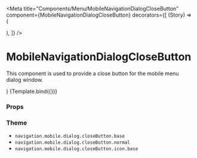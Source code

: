 
<Meta
  title="Components/Menu/MobileNavigationDialogCloseButton"
  component={MobileNavigationDialogCloseButton}
  decorators={[
    (Story) => (
      <div className="relative w-full h-20 text-black bg-gray-100">
        <Story />
      </div>
    ),
  ]}
/>

# MobileNavigationDialogCloseButton

This component is used to provide a close button for the mobile menu dialog window.

  <MenuProvider>
    <MobileNavigationDialogCloseButton {...args} />
  </MenuProvider>
)

<Canvas>
  <Story name="Default">{Template.bind({})}</Story>
</Canvas>

### Props

<ArgsTable story="Default" />

### Theme

- `navigation.mobile.dialog.closeButton.base`
- `navigation.mobile.dialog.closeButton.normal`
- `navigation.mobile.dialog.closeButton.icon.base`

